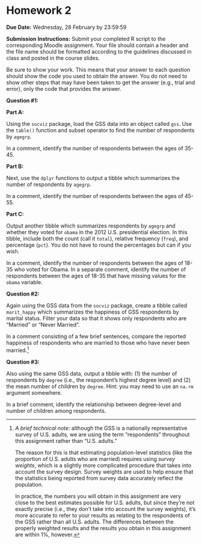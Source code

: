 # Homework 2 {.unnumbered}

**Due Date:** Wednesday, 28 February by 23:59:59

**Submission Instructions:** Submit your completed R script to the corresponding Moodle assignment. Your file should contain a header and the file name should be formatted according to the guidelines discussed in class and posted in the course slides.

Be sure to show your work. This means that your answer to each question should show the code you used to obtain the answer. You do not need to show other steps that may have been taken to get the answer (e.g., trial and error), only the code that provides the answer.

**Question #1:**

**Part A:**

Using the `socviz` package, load the GSS data into an object called `gss`. Use the `table()` function and subset operator to find the number of respondents by `agegrp`.

In a comment, identify the number of respondents between the ages of 35-45.

**Part B:**

Next, use the `dplyr` functions to output a tibble which summarizes the number of respondents by `agegrp`.

In a comment, identify the number of respondents between the ages of 45-55.

**Part C:**

Output another tibble which summarizes respondents by `agegrp` and whether they voted for `obama` in the 2012 U.S. presidential election. In this tibble, include both the count (call it `total`), relative frequency (`freq`), and percentage (`pct`). You do not have to round the percentages but can if you wish.

In a comment, identify the number of respondents between the ages of 18-35 who voted for Obama. In a separate comment, identify the number of respondents between the ages of 18-35 that have missing values for the `obama` variable.

**Question #2:**

Again using the GSS data from the `socviz` package, create a tibble called `marit_happy` which summarizes the happiness of GSS respondents by marital status. Filter your data so that it shows only respondents who are "Married" or "Never Married".

In a comment consisting of a few brief sentences, compare the reported happiness of respondents who are married to those who have never been married.[^homework-2-1]

[^homework-2-1]: *A brief technical note*: although the GSS is a nationally representative survey of U.S. adults, we are using the term "respondents" throughout this assignment rather than "U.S. adults."

    The reason for this is that estimating population-level statistics (like the proportion of U.S. adults who are married) requires using *survey weights*, which is a slightly more complicated procedure that takes into account the survey design. Survey weights are used to help ensure that the statistics being reported from survey data accurately reflect the population.

    In practice, the numbers you will obtain in this assignment are very close to the best estimates possible for U.S. adults, but since they're not exactly precise (i.e., they don't take into account the survey weights), it's more accurate to refer to your results as relating to the respondents of the GSS rather than all U.S. adults. The differences between the properly weighted results and the results you obtain in this assignment are within 1%, however.

**Question #3:**

Also using the same GSS data, output a tibble with: (1) the number of respondents by `degree` (i.e., the respondent's highest degree level) and (2) the mean number of children by `degree`. Hint: you may need to use an `na.rm` argument somewhere.

In a brief comment, identify the relationship between degree-level and number of children among respondents.
